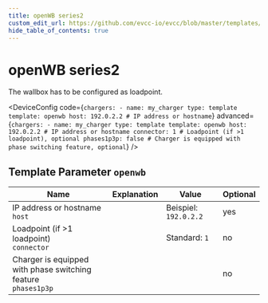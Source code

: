 ```yaml
---
title: openWB series2
custom_edit_url: https://github.com/evcc-io/evcc/blob/master/templates/definition/charger/openwb.yaml
hide_table_of_contents: true
---
```



# openWB series2

<div className="device-detail-container">
  <div className="device-detail-content">
    <DeviceFeatures features="" />

The wallbox has to be configured as loadpoint.


<DeviceConfig code={`chargers:
    - name: my_charger
      type: template
      template: openwb
      host: 192.0.2.2 # IP address or hostname`} advanced={`chargers:
    - name: my_charger
      type: template
      template: openwb
      host: 192.0.2.2 # IP address or hostname
      connector: 1 # Loadpoint (if >1 loadpoint), optional
      phases1p3p: false # Charger is equipped with phase switching feature, optional`} />
  </div>
  <div className="device-detail-icon">
    <evcc-icon
      type="charger"
      name="openwb-series2"
      size="400px"
      alt="openWB series2"
      className="device-detail-icon-img"
    ></evcc-icon>
  </div>
</div>

## Template Parameter `openwb`

| Name | Explanation | Value | Optional |
|-----------|-------------|-------|----------|
| IP address or hostname<br/>`host` |  | Beispiel: `192.0.2.2` | yes |
| Loadpoint (if >1 loadpoint)<br/>`connector` |  | Standard: `1` | no |
| Charger is equipped with phase switching feature<br/>`phases1p3p` |  |  | no |

